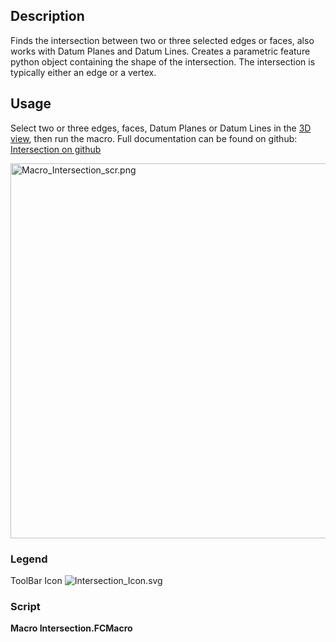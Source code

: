 <languages/>
<translate>

<!--T:1-->
{{Macro
|Name=Macro Intersection
|Icon=Intersection_Icon.svg
|Description=Finds the intersection between 2 or 3 selected edges / faces. 
|Author=TheMarkster
|Version=2024.10.17
|Date=2024-10-17
|FCVersion=0.19 or later
|Download=[https://wiki.freecadweb.org/images/e/e7/Intersection_Icon.svg ToolBar Icon]
|Links=[https://github.com/mwganson/intersection Full Documentation on Github]
}}

== Description == <!--T:2-->

<!--T:3-->
Finds the intersection between two or three selected edges or faces, also works with Datum Planes and Datum Lines. Creates a parametric feature python object containing the shape of the intersection. The intersection is typically either an edge or a vertex.

== Usage == <!--T:8-->

<!--T:9-->
Select two or three edges, faces, Datum Planes or Datum Lines in the [[3D_view|3D view]], then run the macro. Full documentation can be found on github: [https://github.com/mwganson/intersection Intersection on github]

</translate>
[[File:Macro_Intersection_scr.png|600px]]
<translate>
<!--T:4-->
{{Caption|Macro Intersection screenshot}}

=== Legend === <!--T:5-->


<!--T:6-->
{{Codeextralink|https://gist.github.com/mwganson/acf6d419ee0d3b5636ea82221846d758/raw/dff80f8b50d83312e936104f6b062b88279add64/Intersection.py|Intersection.py}}


<!--T:7-->
ToolBar Icon
</translate>
[[Image:Intersection_Icon.svg]]

=== Script ===

'''Macro Intersection.FCMacro'''

{{CodeDownload|https://gist.github.com/mwganson/acf6d419ee0d3b5636ea82221846d758|Intersection.py}}